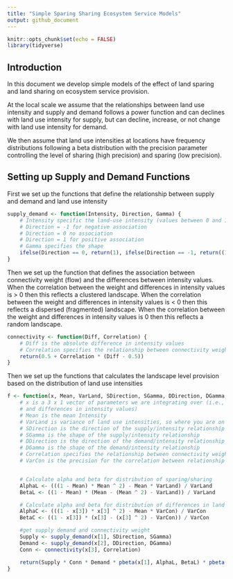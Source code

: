 ```yaml
---
title: "Simple Sparing Sharing Ecosystem Service Models"
output: github_document
---
```


```r
knitr::opts_chunk$set(echo = FALSE)
library(tidyverse)
```

## Introduction

In this document we develop simple models of the effect of land sparing and land sharing on ecosystem service provision.

At the local scale we assume that the relationships between land use intensity and supply and demand follows a power function and can declines with land use intensity for supply, but can decline, increase, or not change with land use intensity for demand.

We then assume that land use intensities at locations have frequency distributions following a beta distribution with the precision parameter controlling the level of sharing (high precision) and sparing (low precision).  

## Setting up Supply and Demand Functions

First we set up the functions that define the relationship between supply and demand and land use intensity

```r
supply_demand <- function(Intensity, Direction, Gamma) {
	# Intensity specific the land-use intensity (values between 0 and 1)
	# Direction = -1 for negative association
	# Direction = 0 no association
	# Direction = 1 for positive association
	# Gamma specifies the shape
	ifelse(Direction == 0, return(1), ifelse(Direction == -1, return((1 - Intensity) ^ Gamma),return(Intensity ^ Gamma)))
}
```
Then we set up the function that defines the association between connectivity weight (flow) and the differences between
intensity values. When the correlation between the weight and differences in intensity values is > 0 then this reflects
a clustered landscape.  When the correlation between the weight and differences in intensity values is < 0 then this reflects
a dispersed (fragmented) landscape. When the correlation between the weight and differences in intensity values is 0 then this reflects
a random landscape.

```r
connectivity <- function(Diff, Correlation) {
	# Diff is the absolute difference in intensity values
	# Correlation specifies the relationship between connectivity weight and the difference in intensity values
	return(0.5 + Correlation * (Diff - 0.5))
}
```  
Then we set up the functions that calculates the landscape level provision based on the distribution of land use intensities

```r
f <- function(x, Mean, VarLand, SDirection, SGamma, DDirection, DGamma, Correlation, VarCon) {
	# x is a 3 x 1 vector of parameters we are integrating over (i.e., intensities for supply, intensities for Demand
	# and differences in intensity values)
	# Mean is the mean Intensity
	# VarLand is variance of land use intensities, so where you are on the sparing/sharing gradient (low = sharing, high = sparing)
	# SDirection is the direction of the supply/intensity relationship (-1,0,1)
	# SGamma is the shape of the supply/intensity relationship
	# DDirection is the direction of the demand/intensity relationship (-1,0,1)
	# DGamma is the shape of the demand/intensity relationship
	# Correlation specifies the relationship between connectivity weight and the difference in intensity values
	# VarCon is the precision for the correlation between relationship between connectivity weight and intensity values   


	# Calculate alpha and beta for distribution of sparing/sharing
	AlphaL <- (((1 - Mean) * Mean ^ 2) - Mean * VarLand) / VarLand
	BetaL <- ((1 - Mean) * (Mean - (Mean ^ 2) - VarLand)) / VarLand

	# Calculate alpha and beta for distribution of differences in land use intensities
	AlphaC <- (((1 - x[3]) * x[3] ^ 2) - Mean * VarCon) / VarCon
	BetaC <- ((1 - x[3]) * (x[3] - (x[3] ^ 2) - VarCon)) / VarCon

	#get supply demand and connectivity weight
	Supply <- supply_demand(x[1], SDirection, SGamma)
	Demand <- supply_demand(x[2], DDirection, DGamma)
	Conn <- connectivity(x[3], Correlation)

	return(Supply * Conn * Demand * pbeta(x[1], AlphaL, BetaL) * pbeta(x[2], AlphaL, BetaL) * pbeta(x[3], AlphaC, BataC))
}

```
